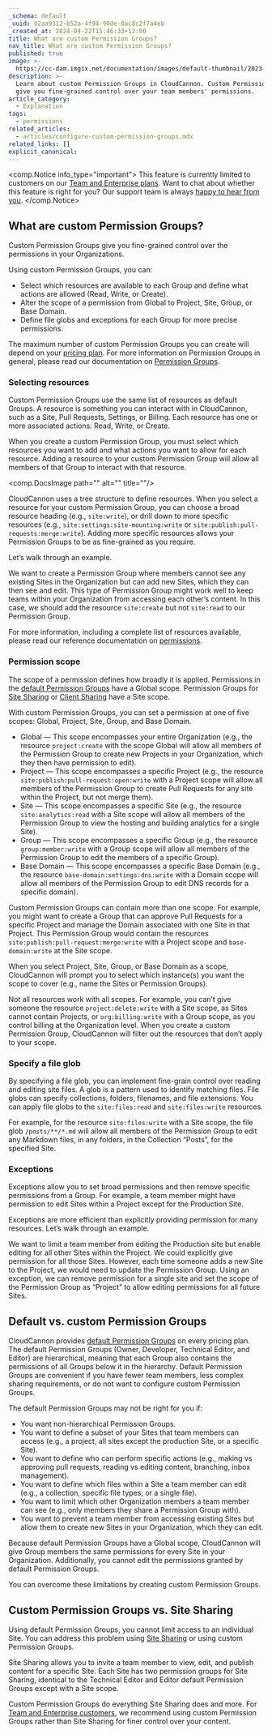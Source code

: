 ```yaml
---
_schema: default
_uuid: 02aa9312-b52a-4f94-90de-0ac8c2f7a4eb
_created_at: 2024-04-22T15:46:33+12:00
title: What are custom Permission Groups?
nav_title: What are custom Permission Groups?
published: true
image: >-
  https://cc-dam.imgix.net/documentation/images/default-thumbnail/2023-Q4/CloudCannon-Documentation-Thumbnail.png
description: >-
  Learn about custom Permission Groups in CloudCannon. Custom Permission Groups
  give you fine-grained control over your team members' permissions.
article_category:
  - Explanation
tags:
  - permissions
related_articles:
  - articles/configure-custom-permission-groups.mdx
related_links: []
explicit_canonical:
---
```

<comp.Notice info_type="important">
  This feature is currently limited to customers on our [Team and Enterprise plans](/pricing/). Want to chat about whether this feature is right for you? Our support team is always [happy to hear from you]().
</comp.Notice>

## What are custom Permission Groups?

Custom Permission Groups give you fine-grained control over the permissions in your Organizations.

Using custom Permission Groups, you can:

* Select which resources are available to each Group and define what actions are allowed (Read, Write, or Create).
* Alter the scope of a permission from Global to Project, Site, Group, or Base Domain.
* Define file globs and exceptions for each Group for more precise permissions.

The maximum number of custom Permission Groups you can create will depend on your [pricing plan](/pricing/). For more information on Permission Groups in general, please read our documentation on [Permission Groups](/documentation/articles/what-are-permission-groups/).

### Selecting resources

Custom Permission Groups use the same list of resources as default Groups. A resource is something you can interact with in CloudCannon, such as a Site, Pull Requests, Settings, or Billing. Each resource has one or more associated actions: Read, Write, or Create.

When you create a custom Permission Group, you must select which resources you want to add and what actions you want to allow for each resource. Adding a resource to your custom Permission Group will allow all members of that Group to interact with that resource.

<comp.DocsImage path="" alt="" title=""/>

CloudCannon uses a tree structure to define resources. When you select a resource for your custom Permission Group, you can choose a broad resource heading (e.g., `site:write`), or drill down to more specific resources (e.g., `site:settings:site-mounting:write` or `site:publish:pull-requests:merge:write`). Adding more specific resources allows your Permission Groups to be as fine-grained as you require.

Let’s walk through an example.

We want to create a Permission Group where members cannot see any existing Sites in the Organization but can add new Sites, which they can then see and edit. This type of Permission Group might work well to keep teams within your Organization from accessing each other’s content. In this case, we should add the resource `site:create` but not `site:read` to our Permission Group.

For more information, including a complete list of resources available, please read our reference documentation on [permissions](/documentation/articles/permissions-reference/).

### Permission scope

The scope of a permission defines how broadly it is applied. Permissions in the [default Permission Groups](/documentation/articles/what-are-default-permission-groups/) have a Global scope. Permission Groups for [Site Sharing](/documentation/articles/share-a-site-with-site-sharing/) or [Client Sharing](/documentation/articles/share-a-site-with-client-sharing/) have a Site scope.

With custom Permission Groups, you can set a permission at one of five scopes: Global, Project, Site, Group, and Base Domain.

* Global — This scope encompasses your entire Organization (e.g., the resource `project:create` with the scope Global will allow all members of the Permission Group to create new Projects in your Organization, which they then have permission to edit).
* Project — This scope encompasses a specific Project (e.g., the resource `site:publish:pull-request:open:write` with a Project scope will allow all members of the Permission Group to create Pull Requests for any site within the Project, but not merge them).
* Site — This scope encompasses a specific Site (e.g., the resource `site:analytics:read` with a Site scope will allow all members of the Permission Group to view the hosting and building analytics for a single Site).
* Group — This scope encompasses a specific Group (e.g., the resource `group:member:write` with a Group scope will allow all members of the Permission Group to edit the members of a specific Group).
* Base Domain — This scope encompasses a specific Base Domain (e.g., the resource `base-domain:settings:dns:write` with a Domain scope will allow all members of the Permission Group to edit DNS records for a specific domain).

Custom Permission Groups can contain more than one scope. For example, you might want to create a Group that can approve Pull Requests for a specific Project and manage the Domain associated with one Site in that Project. This Permission Group would contain the resources `site:publish:pull-request:merge:write` with a Project scope and `base-domain:write` at the Site scope.

When you select Project, Site, Group, or Base Domain as a scope, CloudCannon will prompt you to select which instance(s) you want the scope to cover (e.g., name the Sites or Permission Groups).

Not all resources work with all scopes. For example, you can’t give someone the resource `project:delete:write` with a Site scope, as Sites cannot contain Projects, or `org:billing:write` with a Group scope, as you control billing at the Organization level. When you create a custom Permission Group, CloudCannon will filter out the resources that don’t apply to your scope.

### Specify a file glob

By specifying a file glob, you can implement fine-grain control over reading and editing site files. A glob is a pattern used to identify matching files. File globs can specify collections, folders, filenames, and file extensions. You can apply file globs to the `site:files:read` and `site:files:write` resources.

For example, for the resource `site:files:write` with a Site scope, the file glob `/posts/**/*.md` will allow all members of the Permission Group to edit any Markdown files, in any folders, in the Collection “Posts”, for the specified Site.

### Exceptions

Exceptions allow you to set broad permissions and then remove specific permissions from a Group. For example, a team member might have permission to edit Sites within a Project except for the Production Site.

Exceptions are more efficient than explicitly providing permission for many resources. Let’s walk through an example.

We want to limit a team member from editing the Production site but enable editing for all other Sites within the Project. We could explicitly give permission for all those Sites. However, each time someone adds a new Site to the Project, we would need to update the Permission Group. Using an exception, we can remove permission for a single site and set the scope of the Permission Group as “Project” to allow editing permissions for all future Sites.

## Default vs. custom Permission Groups

CloudCannon provides [default Permission Groups](/documentation/articles/what-are-default-permission-groups) on every pricing plan. The default Permission Groups (Owner, Developer, Technical Editor, and Editor) are hierarchical, meaning that each Group also contains the permissions of all Groups below it in the hierarchy. Default Permission Groups are convenient if you have fewer team members, less complex sharing requirements, or do not want to configure custom Permission Groups.

The default Permission Groups may not be right for you if:

* You want non-hierarchical Permission Groups.
* You want to define a subset of your Sites that team members can access (e.g., a project, all sites except the production Site, or a specific Site).
* You want to define who can perform specific actions (e.g., making vs approving pull requests, reading vs editing content, branching, inbox management).
* You want to define which files within a Site a team member can edit (e.g., a collection, specific file types, or a single file).
* You want to limit which other Organization members a team member can see (e.g., only members they share a Permission Group with).
* You want to prevent a team member from accessing existing Sites but allow them to create new Sites in your Organization, which they can edit.

Because default Permission Groups have a Global scope, CloudCannon will give Group members the same permissions for every Site in your Organization. Additionally, you cannot edit the permissions granted by default Permission Groups.

You can overcome these limitations by creating custom Permission Groups.

## Custom Permission Groups vs. Site Sharing

Using default Permission Groups, you cannot limit access to an individual Site. You can address this problem using [Site Sharing](/documentation/articles/sharing-on-a-per-site-basis/) or using custom Permission Groups.

Site Sharing allows you to invite a team member to view, edit, and publish content for a specific Site. Each Site has two permission groups for Site Sharing, identical to the Technical Editor and Editor default Permission Groups except with a Site scope.

Custom Permission Groups do everything Site Sharing does and more. For [Team and Enterprise customers](/pricing/), we recommend using custom Permission Groups rather than Site Sharing for finer control over your content.